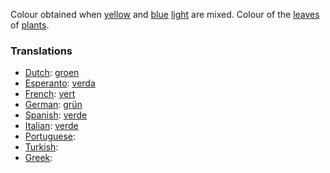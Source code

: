 Colour obtained when [[yellow]] and [[blue]] [[light]] are mixed. Colour of the [[leaf|leaves]] of [[plant]]s.

===Translations===

* [[Dutch]]: [[groen]]
* [[Esperanto]]: [[verda]]
* [[French]]: [[vert]]
* [[German]]: [[grün]]
* [[Spanish]]: [[verde]]
* [[Italian]]: [[verde]]
* [[Portuguese]]: [[]]
* [[Turkish]]: [[]]
* [[Greek]]: [[]]